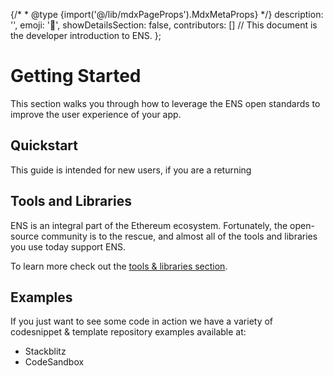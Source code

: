 {/* * @type {import('@/lib/mdxPageProps').MdxMetaProps} */}
description: '',
emoji: '👋',
showDetailsSection: false,
contributors: []
// This document is the developer introduction to ENS.
};

# Getting Started

This section walks you through how to leverage the ENS open standards to improve the user experience of your app.

## Quickstart

This guide is intended for new users, if you are a returning 

<EmbedLink
    href="/web/quickstart"
    title="Quickstart"
    description="To jumpstart your journey with names."
/>

## Tools and Libraries

ENS is an integral part of the Ethereum ecosystem.
Fortunately, the open-source community is to the rescue, and almost all of the tools and libraries you use today support ENS.

To learn more check out the [tools & libraries section](/web/libraries).

## Examples

If you just want to see some code in action we have a variety of codesnippet & template repository examples available at:

-   Stackblitz
-   CodeSandbox
